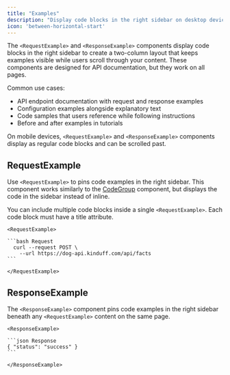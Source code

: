 ```yaml
---
title: "Examples"
description: "Display code blocks in the right sidebar on desktop devices"
icon: 'between-horizontal-start'
---
```


The `<RequestExample>` and `<ResponseExample>` components display code blocks in the right sidebar to create a two-column layout that keeps examples visible while users scroll through your content. These components are designed for API documentation, but they work on all pages.

Common use cases:

- API endpoint documentation with request and response examples
- Configuration examples alongside explanatory text
- Code samples that users reference while following instructions
- Before and after examples in tutorials

On mobile devices, `<RequestExample>` and `<ResponseExample>` components display as regular code blocks and can be scrolled past.

## RequestExample

Use `<RequestExample>` to pins code examples in the right sidebar. This component works similarly to the [CodeGroup](/components/code-groups) component, but displays the code in the sidebar instead of inline.

You can include multiple code blocks inside a single `<RequestExample>`. Each code block must have a title attribute.

````mdx RequestExample
<RequestExample>

```bash Request
  curl --request POST \
    --url https://dog-api.kinduff.com/api/facts
```

</RequestExample>
````

## ResponseExample

The `<ResponseExample>` component pins code examples in the right sidebar beneath any `<RequestExample>` content on the same page.

````mdx ResponseExample
<ResponseExample>

```json Response
{ "status": "success" }
```

</ResponseExample>
````